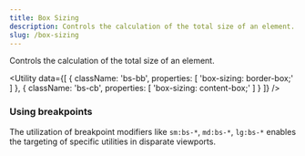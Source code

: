 ```yaml
---
title: Box Sizing
description: Controls the calculation of the total size of an element.
slug: /box-sizing
---
```



Controls the calculation of the total size of an element.

<Utility
  data={[
    {
      className: 'bs-bb',
      properties: [
        'box-sizing: border-box;'
      ]
    },
    {
      className: 'bs-cb',
      properties: [
        'box-sizing: content-box;'
      ]
    }
  ]}
/>

### Using breakpoints

The utilization of breakpoint modifiers like `sm:bs-*`, `md:bs-*`, `lg:bs-*` enables the targeting of specific utilities in disparate viewports.